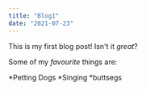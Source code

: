 ```yaml
---
title: "Blog1"
date: "2021-07-23"
---
```


This is my first blog post! Isn't it *great*?

Some of my *favourite* things are:

*Petting Dogs
*Singing
*buttsegs